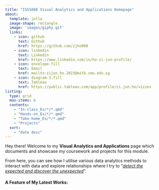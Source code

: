 ```yaml
---
title: "ISSS608 Visual Analytics and Applications Homepage"
about:
  template: jolla
  image-shape: rectangle
  image: 'images/giphy.gif'
  links:
    - icon: github
      text: Github
      href: https://github.com/zjho008
    - icon: linkedin
      text: Linkedin
      href: https://www.linkedin.com/in/ho-zi-jun-profile/
    - icon: envelope-fill
      text: Email
      href: mailto:zijun.ho.2023@mitb.smu.edu.sg
    - icon: diagram-3-fill
      text: Tableau
      href: https://public.tableau.com/app/profile/zi.jun.ho/vizzes
listing:
  type: grid
  max-items: 6
  contents:
    - "In-class_Ex/*/*.qmd"
    - "Hands-on_Ex/*/*.qmd"
    - "Take-home_Ex/*/*.qmd"
    - "Projects"
  sort: 
    - "date desc"
---
```


Hey there! Welcome to my **Visual Analytics and Applications** page which documents and showcase my coursework and projects for this module.

From here, you can see how I utilise various data analytics methods to interact with data and explore relationships where I try to "[*detect the expected and discover the unexpected*]{.underline}".

#### **A Feature of My Latest Works:**
